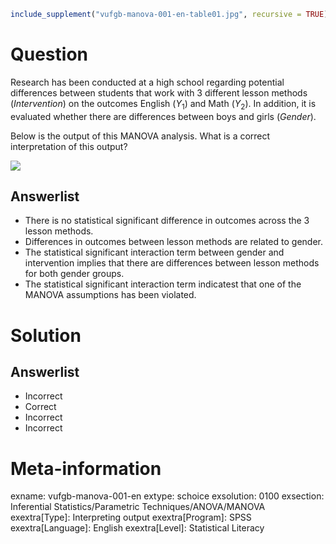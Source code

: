 ```r
include_supplement("vufgb-manova-001-en-table01.jpg", recursive = TRUE)
```

Question
========

Research has been conducted at a high school regarding potential differences between students that work with 3 different lesson methods (*Intervention*) on the outcomes English ($Y_{1}$) and Math ($Y_{2}$). In addition, it is evaluated whether there are differences between boys and girls (*Gender*).

Below is the output of this MANOVA analysis. What is a correct interpretation of this output?

![](vufgb-manova-001-en-table01.jpg)
  
Answerlist
----------
* There is no statistical significant difference in outcomes across the 3 lesson methods. 
* Differences in outcomes between lesson methods are related to gender. 
* The statistical significant interaction term between gender and intervention implies that there are differences between lesson methods for both gender groups. 
* The statistical significant interaction term indicatest that one of the MANOVA assumptions has been violated. 

Solution
========

Answerlist
----------
* Incorrect
* Correct
* Incorrect
* Incorrect

Meta-information
================
exname: vufgb-manova-001-en
extype: schoice
exsolution: 0100
exsection: Inferential Statistics/Parametric Techniques/ANOVA/MANOVA
exextra[Type]: Interpreting output
exextra[Program]: SPSS
exextra[Language]: English
exextra[Level]: Statistical Literacy
